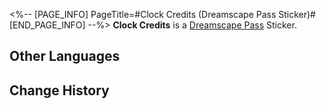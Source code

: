 <%-- [PAGE_INFO]
PageTitle=#Clock Credits (Dreamscape Pass Sticker)#
[END_PAGE_INFO] --%>
{{Stub|Location information}}
{{Item Infobox
|title       = Clock Credits
|id          = 223203
|image       = Dreamscape Pass Sticker Clock Credits.png{{subst:void|<!--$UPLOAD:<<SpriteOutput/TravelBrochure/StickFigures/223203.png>-<Dreamscape Pass Sticker Clock Credits.png>-<Item Icons>>-->}}
|type        = Dreamscape Pass Sticker
|type2       = Amusing Ourselves to Death Stickers
|invCategory = 
|rarity      = 4
|effect      = 
|description = Digital stickers that can be used to decorate the pages of the Dreamtour Handbook. They come in many different styles.
|source1     = [[Find and attempt to repair the broken Cash-Spewer]]
}}
{{Description|Using cash for transactions is a romantic notion &mdash; especially in crime drama.}}
'''Clock Credits''' is a [[Dreamscape Pass]] Sticker.

==Other Languages==
{{Other Languages
|en   = Clock Credits
|zhs  = 金表钞
|zht  = 金錶鈔
|ja   = クロックマネー
|ko   = 금시계 크레딧
|es   = Relocréditos
|fr   = Crédits Chronou
|ru   = Часокредиты
|th   = เครดิตนาฬิกาทอง
|vi   = Tiền Đồng Hồ Vàng
|de   = Clock-Credits
|id   = Clock Credit
|pt   = Créditos de Relógio
}}

==Change History==
{{Change History|2.0}}